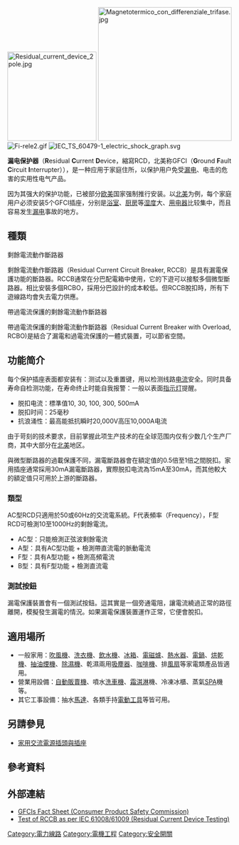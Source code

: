 {{multiple issues|
{{expert|time=2019-10-20T13:01:09+00:00}}
{{original research|time=2019-10-20T13:01:09+00:00}}
{{unreferenced|time=2019-10-20T13:01:09+00:00}}
}}
{{noteTA
|T=zh-cn:漏电保护器; zh-tw:接地故障斷路器; zh-hk: 漏電斷路器;
|1=zh-cn:剩余电流装置; zh-tw:接地故障斷路器; zh-hk: 漏電斷路器;
|2=zh-cn:保护插座; zh-tw:斷路器;}}

[[File:Residual_current_device_2pole.jpg|200px]]
[[File:Magnetotermico_con_differenziale_trifase.jpg|300px]]
[[File:Fi-rele2.gif|thumb]]
[[File:IEC_TS_60479-1_electric_shock_graph.svg|thumb]]

'''漏电保护器'''（'''R'''esidual '''C'''urrent '''D'''evice，縮寫RCD，北美称GFCI（'''G'''round '''F'''ault '''C'''ircuit '''I'''nterrupter）），是一种应用于家庭住所，以保护用户免受[[漏电|漏电]]、电击的危害的实用性电气产品。

因为其强大的保护功能，已被部分[[欧美|欧美]]国家强制推行安装。以[[北美|北美]]为例，每个家庭用户必须安装5个GFCI插座，分别是[[浴室|浴室]]、[[厨房|厨房]]等[[湿度|湿度]]大、[[用电器|用电器]]比较集中，而且容易发生[[漏电|漏电]]事故的地方。

==種類==
;剩餘電流動作斷路器
剩餘電流動作斷路器（Residual Current Circuit Breaker, RCCB）是具有漏電保護功能的斷路器。RCCB通常在分巴配電箱中使用，它的下遊可以接駁多個微型斷路器。相比安裝多個RCBO，採用分巴設計的成本較低。但RCCB脫扣時，所有下遊線路均會失去電力供應。

;帶過電流保護的剩餘電流動作斷路器
帶過電流保護的剩餘電流動作斷路器（Residual Current Breaker with Overload, RCBO)是結合了漏電和過電流保護的一體式裝置，可以節省空間。

==功能简介==
每个保护插座表面都安装有：测试以及重置键，用以检测线路[[电流|电流]]安全。同时具备寿命自检测功能，在寿命终止时能自我报警：一般以表面[[指示灯|指示灯]]提醒。
*脱扣电流：標準值10, 30, 100, 300, 500mA
*脱扣时间：25毫秒
*抗浪涌性：最高能抵抗瞬时20,000V高压10,000A电流

由于苛刻的技术要求，目前掌握此项生产技术的在全球范围内仅有少数几个生产厂商，其中大部分在[[北美|北美]]地区。

與微型斷路器的過載保護不同，漏電斷路器會在額定值的0.5倍至1倍之間脱扣。家用插座通常採用30mA漏電斷路器，實際脱扣电流為15mA至30mA，而其他較大的額定值只可用於上游的斷路器。

===類型===
AC型RCD只適用於50或60Hz的交流電系統。F代表頻率（Frequency），F型RCD可檢測10至1000Hz的剩餘電流。

*AC型：只能檢測正弦波剩餘電流
*A型：具有AC型功能 + 檢測帶直流電的脈動電流
*F型：具有A型功能 + 檢測高頻電流
*B型：具有F型功能 + 檢測直流電

===測試按鈕===
漏電保護裝置會有一個測試按鈕。這其實是一個旁通電阻，讓電流繞過正常的路徑離開，模擬發生漏電的情況。如果漏電保護裝置運作正常，它便會脫扣。

==適用場所==
*一般家用：[[吹風機|吹風機]]、[[洗衣機|洗衣機]]、[[飲水機|飲水機]]、[[冰箱|冰箱]]、[[電磁爐|電磁爐]]、[[熱水器|熱水器]]、[[電鍋|電鍋]]、[[烘乾機|烘乾機]]、[[抽油煙機|抽油煙機]]、[[除濕機|除濕機]]、乾濕兩用[[吸塵器|吸塵器]]、[[咖啡機|咖啡機]]、排[[風扇|風扇]]等家電類產品皆適用。
*營業用設備：[[自動販賣機|自動販賣機]]、噴水[[洗車機|洗車機]]、[[霜淇淋|霜淇淋]]機、冷凍冰櫃、蒸氣[[SPA|SPA]]機等。
*其它工事設備：抽水[[馬達|馬達]]、各類手持[[電動工具|電動工具]]等皆可用。

== 另請參見 ==
* [[家用交流電源插頭與插座|家用交流電源插頭與插座]]

== 參考資料 ==
<references/>

== 外部連結 ==
{{Commons category|Residual current devices}}
*[https://web.archive.org/web/20150923211011/http://www.cpsc.gov/PageFiles/55380/099.pdf GFCIs Fact Sheet (Consumer Product Safety Commission) ]
*[https://web.archive.org/web/20141101140821/http://www.screlektroniks.com/testing-equipment-residual-current-circuit-breakers-rccb-rcbo-elmcb.html Test of RCCB as per IEC 61008/61009 (Residual Current Device Testing) ]

{{Authority control}}

[[Category:電力線路|Category:電力線路]]
[[Category:電機工程|Category:電機工程]]
[[Category:安全開關|Category:安全開關]]